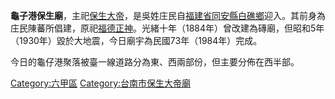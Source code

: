 {{unreferenced|time=2013-04-24T06:35:30+00:00}}
'''龜子港保生廟'''，主祀[[保生大帝|保生大帝]]，是吳姓庄民自[[福建省|福建省]][[同安縣|同安縣]][[白礁鄉|白礁鄉]]迎入。其前身為庄民陳蕃所倡建，原祀[[福德正神|福德正神]]。光緒十年（1884年）曾改建為磚廟，但昭和5年（1930年）毀於大地震，今日廟宇為民國73年（1984年）完成。

今日的龜仔港聚落被臺一線道路分為東、西兩部份，但主要分佈在西半部。

[[Category:六甲區|Category:六甲區]]
[[Category:台南市保生大帝廟|Category:台南市保生大帝廟]]